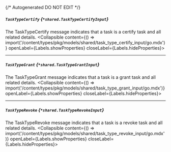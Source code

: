 {/* Autogenerated DO NOT EDIT  */}

##### `TaskTypeCertify` *{`*shared.TaskTypeCertifyInput`}*
The TaskTypeCertify message indicates that a task is a certify task and all related details.
<Collapsible content={() => import('/content/types/pkg/models/shared/task_type_certify_input/go.mdx')} openLabel={Labels.showProperties} closeLabel={Labels.hideProperties}>
</Collapsible>

---
##### `TaskTypeGrant` *{`*shared.TaskTypeGrantInput`}*
The TaskTypeGrant message indicates that a task is a grant task and all related details.
<Collapsible content={() => import('/content/types/pkg/models/shared/task_type_grant_input/go.mdx')} openLabel={Labels.showProperties} closeLabel={Labels.hideProperties}>
</Collapsible>

---
##### `TaskTypeRevoke` *{`*shared.TaskTypeRevokeInput`}*
The TaskTypeRevoke message indicates that a task is a revoke task and all related details.
<Collapsible content={() => import('/content/types/pkg/models/shared/task_type_revoke_input/go.mdx')} openLabel={Labels.showProperties} closeLabel={Labels.hideProperties}>
</Collapsible>


